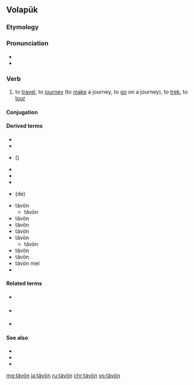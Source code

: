 {{also|távon}}
==Volapük==

===Etymology===
{{suffix|täv|ön|lang=vo}}

===Pronunciation===
* {{IPA|[tɛ.ˈvøn]|lang=vo}}
* {{hyphenation|tä|vön|lang=vo}}

===Verb===
{{head|vo|verb}}

# {{lb|vo|intransitive}} to [[travel]], to [[journey]] (to [[make]] a journey, to [[go]] on a journey), to [[trek]], to [[tour]]

====Conjugation====
{{vo-conj|intr=yes}}

====Derived terms====
* {{l|vo|beletävön}}
* {{l|vo|betävön}}
* {{l|vo|detävön}} ({{l|vo|de}})
* {{l|vo|kostävön}}
* {{l|vo|letävön}}
* {{l|vo|lütävön}}
* {{l|vo|motävön}} (de)
* tävön {{l|vo|ini}}
** tävön {{l|vo|ini}} {{l|vo|Jveizän}}
* tävön {{l|vo|isio}}
* tävön {{l|vo|lomio}}
* tävön {{l|vo|love}} {{l|vo|mel}}
* tävön {{l|vo|lü}}
** tävön {{l|vo|lü}} {{l|vo|Jveizän}}
* tävön {{l|vo|melo}}
* tävön {{l|vo|pöfio}}
* tävön {{l|vo|su}} mel
* {{l|vo|zütävön}}

====Related terms====
* {{l|vo|binön}} {{l|vo|tävöl}}
* {{l|vo|no}} {{l|vo|pebeletävöl}}
* {{l|vo|täv}}

====See also====
* {{l|vo|tev}}
* {{l|vo|tevan}}
* {{l|vo|tevön}}

[[mg:tävön]]
[[ja:tävön]]
[[ru:tävön]]
[[chr:tävön]]
[[vo:tävön]]